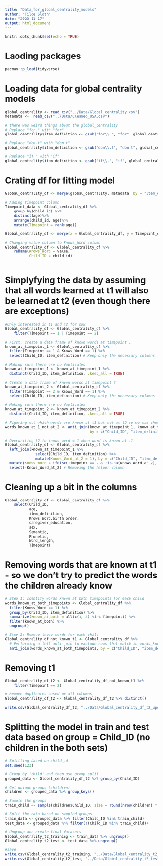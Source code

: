 ```yaml
---
title: "Data_for_global_centrality_models"
author: "Tilde Sloth"
date: "2023-11-17"
output: html_document
---
```


```r
knitr::opts_chunk$set(echo = TRUE)
```

# Laoding packages
```r
pacman::p_load(tidyverse)
```


# Loading data for global centrality models
```r
global_centrality <- read_csv("../Data/Global_centrality.csv")
metadata <-  read_csv("../Data/Cleaned_USA.csv")

# there was weird things about the global_centrality 
# Replace "for." with "for"
global_centrality$item_definition <- gsub("for\\.", "for", global_centrality$item_definition)

# Replace "don.t" with "don't"
global_centrality$item_definition <- gsub("don\\.t", "don't", global_centrality$item_definition)

# Replace "if." with "if"
global_centrality$item_definition <- gsub("if\\.", "if", global_centrality$item_definition)
```

# Crating df for fitting model
```r
Global_centrality_df <- merge(global_centrality, metadata, by = "item_definition")

# Adding timepoint column
Timepoint_data <- Global_centrality_df %>% 
    group_by(child_id) %>% 
    distinct(age)%>%
    arrange(child_id, age)%>%
    mutate(Timepoint = rank(age))

Global_centrality_df <- merge(x = Global_centrality_df, y = Timepoint_data, by = c("child_id", "age"))

# Changing value column to Knows_Word column
Global_centrality_df <- Global_centrality_df %>% 
    rename(Knows_Word = value,
           Child_ID = child_id)
    
```


# Simplyfying the data by assuming that all words learned at t1 will also be learned at t2 (even though there are exceptions)
```r
#Only interested in t1 and t2 for now
Global_centrality_df <- Global_centrality_df %>% 
    filter(Timepoint == 1 | Timepoint == 2)

# First, create a data frame of known words at timepoint 1
known_at_timepoint_1 <- Global_centrality_df %>%
  filter(Timepoint == 1 & Knows_Word == 1) %>%
  select(Child_ID, item_definition) # Keep only the necessary columns

# Making sure there are no duplicates
known_at_timepoint_1 <- known_at_timepoint_1 %>%
  distinct(Child_ID, item_definition, .keep_all = TRUE)

# Create a data frame of known words at timepoint 2
known_at_timepoint_2 <- Global_centrality_df %>%
  filter(Timepoint == 2 & Knows_Word == 1) %>%
  select(Child_ID, item_definition) # Keep only the necessary columns

# Making sure there are no duplicates
known_at_timepoint_2 <- known_at_timepoint_2 %>%
  distinct(Child_ID, item_definition, .keep_all = TRUE)

# Figuring out which words are known at t1 but not at t2 so we can check if it works later on
words_known_at_1_not_at_2 <- anti_join(known_at_timepoint_1, known_at_timepoint_2, 
                                       by = c("Child_ID", "item_definition"))

# Overwriting t2 to knows_word = 1 when word is known at t1 
Global_centrality_df <- Global_centrality_df %>% 
  left_join(known_at_timepoint_1 %>% 
              select(Child_ID, item_definition) %>% 
              mutate(Knows_Word_at_2 = 1), by = c("Child_ID", "item_definition")) %>%
  mutate(Knows_Word = ifelse(Timepoint == 2 & !is.na(Knows_Word_at_2), 1, Knows_Word)) %>%
  select(-Knows_Word_at_2) # Removing the helper column

```

# Cleaning up a bit in the columns
```r
Global_centrality_df <- Global_centrality_df %>% 
    select(Child_ID, 
           age, 
           item_definition, 
           Knows_Word,birth_order, 
           caregiver_education, 
           sex,
           Semantic,
           Phonetic,
           Word_length, 
           Timepoint)
```

# Removing words that are known at t1 - so we don't try to predict the words the children already know
```r
# Step 1: Identify words known at both timepoints for each child
words_known_at_both_timepoints <- Global_centrality_df %>%
  filter(Knows_Word == 1) %>%
  group_by(Child_ID, item_definition) %>%
  summarize(known_at_both = all(c(1, 2) %in% Timepoint)) %>%
  filter(known_at_both) %>%
  ungroup()

# Step 2: Remove these words for each child
Global_centrality_df_not_known_t1 <- Global_centrality_df %>%
  # Performing a left anti join to exclude rows that match in words_known_at_both_timepoints
  anti_join(words_known_at_both_timepoints, by = c("Child_ID", "item_definition"))

```

# Removing t1
```r
Global_centrality_df_t2 <- Global_centrality_df_not_known_t1 %>% 
    filter(Timepoint == 2)

# Remove duplicates based on all columns
Global_centrality_df_t2 <- Global_centrality_df_t2 %>% distinct()

write.csv(Global_centrality_df_t2, "../Data/Global_centrality_df_t2_updated.csv")
```

# Splitting the model in train and test data based on group = Child_ID (no children in the both sets)
```r
# Splitting based on child_id
set.seed(123)

# Group by 'child' and then use group_split
grouped_data <- Global_centrality_df_t2 %>% group_by(Child_ID)

# Get unique groups (children)
children <- grouped_data %>% group_keys()

# Sample the groups
train_child <- sample(children$Child_ID, size = round(nrow(children) * 0.8))

# Split the data based on sampled groups
train_data <- grouped_data %>% filter(Child_ID %in% train_child)
test_data <- grouped_data %>% filter(!(Child_ID %in% train_child))

# Ungroup and create final datasets
Global_centrality_t2_training <- train_data %>% ungroup()
Global_centrality_t2_test <- test_data %>% ungroup()

#save
write.csv(Global_centrality_t2_training, "../Data/Global_centrality_t2_training_updated.csv")
write.csv(Global_centrality_t2_test, "../Data/Global_centrality_t2_test_updated.csv")
```

